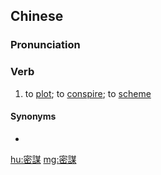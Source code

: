 {{also|密谋}}
==Chinese==
{{zh-forms|s=密谋}}

===Pronunciation===
{{zh-pron
|m=mìmóu
|c=mat6 mau4
|mn=bi̍t-bô͘
|cat=v
}}

===Verb===
{{zh-verb}}

# to [[plot]]; to [[conspire]]; to [[scheme]]

====Synonyms====
* {{zh-l|陰謀}}

[[hu:密謀]]
[[mg:密謀]]